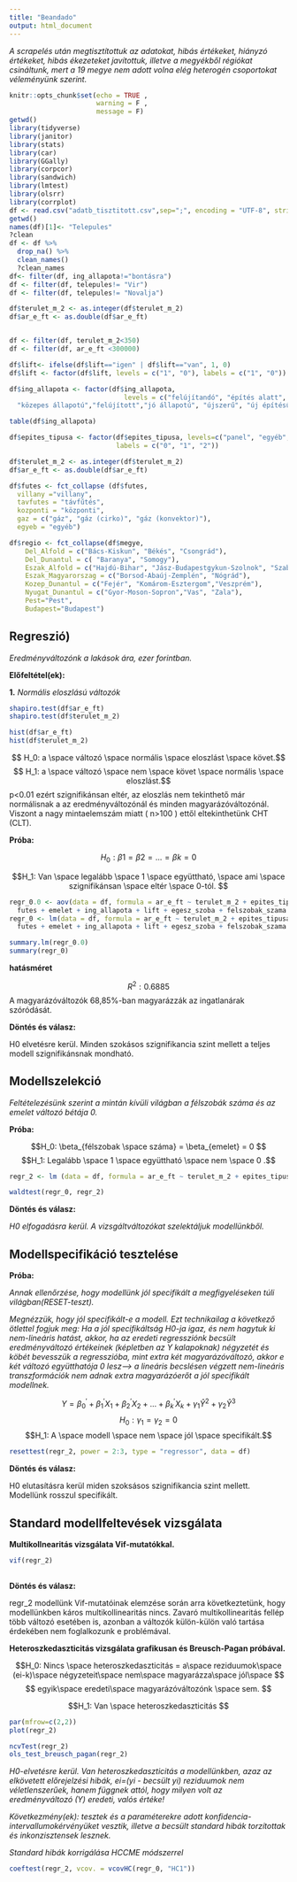 ```yaml
---
title: "Beandado"
output: html_document
---
```

*A scrapelés után megtisztítottuk az adatokat, hibás értékeket, hiányzó értékeket, hibás ékezeteket javítottuk, illetve a megyékből régiókat csináltunk, mert a 19 megye nem adott volna elég heterogén csoportokat véleményünk szerint.*
```r
knitr::opts_chunk$set(echo = TRUE , 
                      warning = F , 
                      message = F)
getwd()
library(tidyverse)
library(janitor)
library(stats)
library(car)
library(GGally)
library(corpcor)
library(sandwich)
library(lmtest)
library(olsrr)
library(corrplot)
df <- read.csv("adatb_tisztitott.csv",sep=";", encoding = "UTF-8", stringsAsFactors=FALSE)
getwd()
names(df)[1]<- "Telepules"
?clean
df <- df %>% 
  drop_na() %>% 
  clean_names()
  ?clean_names
df<- filter(df, ing_allapota!="bontásra")
df <- filter(df, telepules!= "Vir")
df <- filter(df, telepules!= "Novalja")

df$terulet_m_2 <- as.integer(df$terulet_m_2)
df$ar_e_ft <- as.double(df$ar_e_ft)


df <- filter(df, terulet_m_2<350)
df <- filter(df, ar_e_ft <300000)

df$lift<- ifelse(df$lift=="igen" | df$lift=="van", 1, 0)
df$lift <- factor(df$lift, levels = c("1", "0"), labels = c("1", "0"))

df$ing_allapota <- factor(df$ing_allapota, 
                             levels = c("felújítandó", "építés alatt",
  "közepes állapotú","felújított","jó állapotú", "újszerű", "új építésű")) 

table(df$ing_allapota)

df$epites_tipusa <- factor(df$epites_tipusa, levels=c("panel", "egyéb", "tégla"),
                           labels = c("0", "1", "2"))

df$terulet_m_2 <- as.integer(df$terulet_m_2)
df$ar_e_ft <- as.double(df$ar_e_ft)

df$futes <- fct_collapse (df$futes,
  villany ="villany",
  tavfutes = "távfűtés",
  kozponti = "központi",
  gaz = c("gáz", "gáz (cirko)", "gáz (konvektor)"),
  egyeb = "egyéb")

df$regio <- fct_collapse(df$megye,
    Del_Alfold = c("Bács-Kiskun", "Békés", "Csongrád"),
    Del_Dunantul = c( "Baranya", "Somogy"),
    Eszak_Alfold = c("Hajdú-Bihar", "Jász-Budapestgykun-Szolnok", "Szabolcs-Szatmár-Bereg"),
    Eszak_Magyarorszag = c("Borsod-Abaúj-Zemplén", "Nógrád"),
    Kozep_Dunantul = c("Fejér", "Komárom-Esztergom","Veszprém"),
    Nyugat_Dunantul = c("Gyor-Moson-Sopron","Vas", "Zala"),
    Pest="Pest",
    Budapest="Budapest")
```

## Regreszió) ##

*Eredményváltozónk a lakások ára, ezer forintban.*

  **Előfeltétel(ek):**

**1.**    *Normális eloszlású változók*

```r
shapiro.test(df$ar_e_ft) 
shapiro.test(df$terulet_m_2)

hist(df$ar_e_ft)
hist(df$terulet_m_2)
```

$$ H_0: a \space változó \space normális \space eloszlást \space követ.$$
$$ H_1: a \space változó \space nem \space követ \space  normális \space eloszlást.$$
p<0.01 ezért szignifikánsan eltér, az eloszlás nem tekinthető már normálisnak a az eredményváltozónál és minden magyarázóváltozónál. 
Viszont  a nagy mintaelemszám miatt ( n>100 ) ettől eltekinthetünk CHT (CLT).



  **Próba:**
  


$$H_0: β1 = β2 = . . . = βk = 0$$ 


$$H_1: Van \space legalább \space 1 \space együttható, \space ami \space szignifikánsan \space eltér \space 0-tól. $$
```r
regr_0.0 <- aov(data = df, formula = ar_e_ft ~ terulet_m_2 + epites_tipusa +
  futes + emelet + ing_allapota + lift + egesz_szoba + felszobak_szama + regio)
regr_0 <- lm(data = df, formula = ar_e_ft ~ terulet_m_2 + epites_tipusa +
  futes + emelet + ing_allapota + lift + egesz_szoba + felszobak_szama + regio)

summary.lm(regr_0.0)
summary(regr_0)
```

  **hatásméret**


  $$R^2: 0.6885$$
A magyarázóváltozók 68,85%-ban magyarázzák az ingatlanárak szóródását.

  **Döntés és válasz:**
 
H0 elvetésre kerül. Minden szokásos szignifikancia szint mellett a teljes modell szignifikánsnak mondható.

## Modellszelekció ##

*Feltételezésünk szerint a mintán kívüli világban a félszobák száma és az emelet változó bétája 0.*

  **Próba:**


$$H_0: \beta_{félszobak \space száma} = \beta_{emelet} = 0 $$
$$H_1:  Legalább \space 1 \space együttható \space nem \space 0 .$$
```r
regr_2 <- lm (data = df, formula = ar_e_ft ~ terulet_m_2 + epites_tipusa +futes +  ing_allapota + lift  + regio + egesz_szoba)

waldtest(regr_0, regr_2)

```


  **Döntés és válasz:**

*H0 elfogadásra kerül. A vizsgáltváltozókat szelektáljuk modellünkből.*


## Modellspecifikáció tesztelése ##


  **Próba:**
  
*Annak ellenőrzése, hogy modellünk jól specifikált a megfigyeléseken túli világban(RESET-teszt).*

*Megnézzük, hogy jól specifikált-e a modell.*
*Ezt technikailag a következő ötlettel fogjuk meg: Ha a jól specifikáltság H0-ja igaz, és nem hagytuk ki nem-lineáris hatást, akkor, ha az eredeti regressziónk becsült eredményváltozó értékeinek (képletben az Y kalapoknak) négyzetét és köbét bevesszük a regresszióba, mint extra két magyarázóváltozó, akkor e két változó együtthatója 0 lesz--> a lineáris becslésen végzett nem-lineáris transzformációk nem adnak extra magyarázóerőt a jól specifikált modellnek.*

$$Y= \beta_0^{'}+\beta_1^{'}X_1+\beta_2^{'}X_2 + ... +\beta_k^{'}X_k +\gamma_1 \hat{Y}^2 +\gamma_2 \hat{Y}^3 $$
$$H_0: γ_1 = γ_2 = 0 $$
$$H_1: A \space modell \space nem \space jól \space specifikált.$$

```r

resettest(regr_2, power = 2:3, type = "regressor", data = df)
```

  **Döntés és válasz:**

H0 elutasításra kerül miden szoksásos szignifikancia szint mellett. Modellünk rosszul specifikált.

## Standard modellfeltevések vizsgálata ##

**Multikollnearitás vizsgálata Vif-mutatókkal.**

```r
vif(regr_2)
  
```

**Döntés és válasz:**

regr_2 modellünk Vif-mutatóinak elemzése során arra következtetünk, hogy modellünkben káros multikollinearitás nincs. Zavaró multikollinearitás fellép több változó esetében is, azonban a változók külön-külön való tartása érdekében nem foglalkozunk e problémával.

**Heteroszkedaszticitás vizsgálata grafikusan és Breusch-Pagan próbával.**

$$H_0: Nincs \space heteroszkedaszticitás = a\space reziduumok\space (ei-k)\space négyzeteit\space nem\space magyarázza\space jól\space $$ 
$$ egyik\space eredeti\space magyarázóváltozónk \space sem. $$ 


$$H_1: Van \space heteroszkedaszticitás $$ 

```r
par(mfrow=c(2,2))
plot(regr_2)

ncvTest(regr_2)
ols_test_breusch_pagan(regr_2)
```
*H0-elvetésre kerül. Van heteroszkedaszticitás a modellünkben, azaz az elkövetett előrejelzési hibák, ei=(yi - becsült yi) reziduumok nem véletlenszerűek, hanem függnek attól, hogy milyen volt az eredményváltozó (Y) eredeti, valós értéke!*

*Következmény(ek): tesztek és a paraméterekre adott konfidencia-intervallumokérvényüket vesztik, illetve a becsült standard hibák torzítottak és inkonzisztensek lesznek. *

*Standard hibák korrigálása HCCME módszerrel*


```r
coeftest(regr_2, vcov. = vcovHC(regr_0, "HC1"))

```

